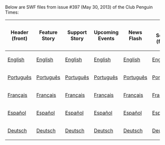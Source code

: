 Below are SWF files from issue #397 (May 30, 2013) of the Club Penguin Times:

<center>
{|class="wikitable" border="1"
!Header (front)
!Feature Story
!Support Story
!Upcoming Events
!News Flash
!Ask Sensei (front)
!Header (back)
!Ask Sensei (back)
!Jokes and Riddles
!Secrets
!Feature More
|-
|[[Media:ENNews397HeaderFront.swf|English]]||[[Media:ENNews397FeatureStory.swf|English]]||[[Media:ENNews397SupportStory.swf|English]]||[[Media:ENNews397UpcomingEvents.swf|English]]||[[Media:ENNews397NewsFlash.swf|English]]||[[Media:ENNews397AskAuntArcticFront.swf|English]]||[[Media:ENNews397HeaderBack.swf|English]]||[[Media:ENNews397AskAuntArcticBack.swf|English]]||[[Media:ENNews397JokesAndRiddles.swf|English]]||[[Media:ENNews397Secrets.swf|English]]||[[Media:ENNews397FeatureMore.swf|English]]
|-
|[[Media:PTNews397HeaderFront.swf|Português]]||[[Media:PTNews397FeatureStory.swf|Português]]||[[Media:PTNews397SupportStory.swf|Português]]||[[Media:PTNews397UpcomingEvents.swf|Português]]||[[Media:PTNews397NewsFlash.swf|Português]]||[[Media:PTNews397AskAuntArcticFront.swf|Português]]||[[Media:PTNews397HeaderBack.swf|Português]]||[[Media:PTNews397AskAuntArcticBack.swf|Português]]||[[Media:PTNews397JokesAndRiddles.swf|Português]]||[[Media:PTNews397Secrets.swf|Português]]||[[Media:PTNews397FeatureMore.swf|Português]]
|-
|[[Media:FRNews397HeaderFront.swf|Français]]||[[Media:FRNews397FeatureStory.swf|Français]]||[[Media:FRNews397SupportStory.swf|Français]]||[[Media:FRNews397UpcomingEvents.swf|Français]]||[[Media:FRNews397NewsFlash.swf|Français]]||[[Media:FRNews397AskAuntArcticFront.swf|Français]]||[[Media:FRNews397HeaderBack.swf|Français]]||[[Media:FRNews397AskAuntArcticBack.swf|Français]]||[[Media:FRNews397JokesAndRiddles.swf|Français]]||[[Media:FRNews397Secrets.swf|Français]]||[[Media:FRNews397FeatureMore.swf|Français]]
|-
|[[Media:ESNews397HeaderFront.swf|Español]]||[[Media:ESNews397FeatureStory.swf|Español]]||[[Media:ESNews397SupportStory.swf|Español]]||[[Media:ESNews397UpcomingEvents.swf|Español]]||[[Media:ESNews397NewsFlash.swf|Español]]||[[Media:ESNews397AskAuntArcticFront.swf|Español]]||[[Media:ESNews397HeaderBack.swf|Español]]||[[Media:ESNews397AskAuntArcticBack.swf|Español]]||[[Media:ESNews397JokesAndRiddles.swf|Español]]||[[Media:ESNews397Secrets.swf|Español]]||[[Media:ESNews397FeatureMore.swf|Español]]
|-
|[[Media:DENews397HeaderFront.swf|Deutsch]]||[[Media:DENews397FeatureStory.swf|Deutsch]]||[[Media:DENews397SupportStory.swf|Deutsch]]||[[Media:DENews397UpcomingEvents.swf|Deutsch]]||[[Media:DENews397NewsFlash.swf|Deutsch]]||[[Media:DENews397AskAuntArcticFront.swf|Deutsch]]||[[Media:DENews397HeaderBack.swf|Deutsch]]||[[Media:DENews397AskAuntArcticBack.swf|Deutsch]]||[[Media:DENews397JokesAndRiddles.swf|Deutsch]]||[[Media:DENews397Secrets.swf|Deutsch]]||[[Media:DENews397FeatureMore.swf|Deutsch]]
|}
</center>